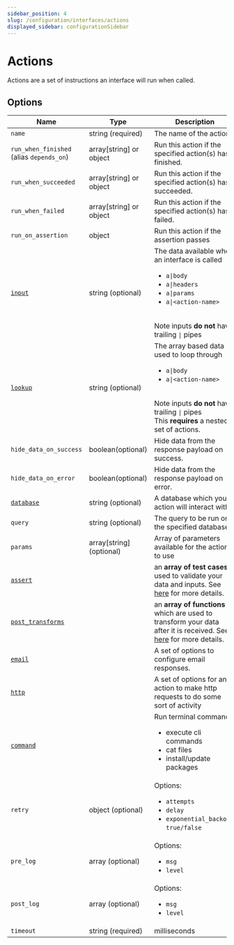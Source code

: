 ```yaml
---
sidebar_position: 4
slug: /configuration/interfaces/actions
displayed_sidebar: configurationSidebar
---
```


# Actions

Actions are a set of instructions an interface will run when called. <br/>

## Options

| Name                                                                             | Type              | Description                                                                                                                                                                                           |
| -------------------------------------------------------------------------------- | ----------------- | ----------------------------------------------------------------------------------------------------------------------------------------------------------------------------------------------------- |
| `name`                                                                           | string (required) | The name of the action                                                                                                                                                                                |
| `run_when_finished`  (alias `depends_on`)                                        | array[string] or object | Run this action if the specified action(s) has finished.                                                                                                                                                |
| `run_when_succeeded`                                                             | array[string] or object | Run this action if the specified action(s) has succeeded.                                                                                                                                                |
| `run_when_failed`                                                             | array[string] or object | Run this action if the specified action(s) has failed.                                                                                                                                                |
| `run_on_assertion`                                                             | object | Run this action if the assertion passes                                                                                                                                                |
| [`input`](/docs/configuration/interfaces/actions/inputs)                         | string (optional) | The data available when an interface is called <ul><li>`a\|body`</li><li>`a\|headers`</li><li>`a\|params`</li><li>`a\|<action-name>`</li></ul> <br /> Note inputs **do not** have trailing `\|` pipes |
| [`lookup`](/docs/configuration/interfaces/actions/lookups)                       | string (optional)| The array based data used to loop through <ul><li>`a\|body`</li><li>`a\|<action-name>`</li></ul> <br /> Note inputs **do not** have trailing `\|` pipes <br/> This **requires** a nested set of actions. |
| `hide_data_on_success`                                                           | boolean(optional) | Hide data from the response payload on success.                                                                                                                                                       |
| `hide_data_on_error`                                                             | boolean(optional) | Hide data from the response payload on error.                                                                                                                                                         |
| [`database`](/docs/configuration/interfaces/actions/inputs/databases)            | string (optional) | A database which your action will interact with.                                                                                                                                                      |
| `query`                                                                          | string (optional) | The query to be run on the specified database.                                                                                                                                                        |
| `params`                                                                         | array[string] (optional)  | Array of parameters available for the actions to use                                                                                                                                                  |
| [`assert`](/docs/configuration/interfaces/actions/asserts)                       |                   | an **array of test cases** used to validate your data and inputs. See [here](/docs/configuration/interfaces/actions/asserts) for more details.                                                        |
| [`post_transforms`](/docs/configuration/interfaces/actions/transforms/functions) |                   | an **array of functions** which are used to transform your data after it is received. See [here](/docs/configuration/interfaces/actions/transforms/functions) for more details.                       |
| [`email`](/docs/configuration/interfaces/actions/inputs/email)                   |                   | A set of options to configure email responses.                                                                                                                                                        |
| [`http`](/docs/configuration/interfaces/actions/inputs/http)                     |                   | A set of options for an action to make http requests to do some sort of activity                                                                                                                      |
| [`command`](/docs/configuration/interfaces/actions/inputs/command)               |                   | Run terminal commands: <ul><li>execute cli commands</li><li>cat files</li><li>install/update packages</li></ul>                                                                                       |
| `retry`                                                                          | object (optional)  | Options: <ul><li>`attempts`</li><li>`delay`</li><li>`exponential_backoff`: `true/false`</li></ul>                                                                                                      |
| `pre_log`                                                                        | array (optional)  | Options: <ul><li>`msg`</li><li>`level`</li></ul>                                                                                                                                                      |
| `post_log`                                                                       | array (optional)  | Options: <ul><li>`msg`</li><li>`level`</li></ul>                                                                                                                                                      |
| `timeout`                                                                        | string (required) | milliseconds                                                                                                                                                                                          |
